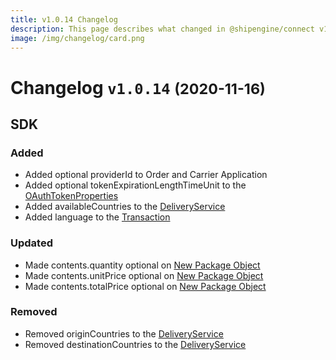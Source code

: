 ```yaml
---
title: v1.0.14 Changelog
description: This page describes what changed in @shipengine/connect v1.0.14
image: /img/changelog/card.png
---
```


# Changelog `v1.0.14` <small>(2020-11-16)</small>

## SDK

### Added

- Added optional providerId to Order and Carrier Application
- Added optional tokenExpirationLengthTimeUnit to the [OAuthTokenProperties](../docs/v1/oauth/oauth-config)
- Added availableCountries to the [DeliveryService](../docs/v1/reference/delivery-service.mdx)
- Added language to the [Transaction](../docs/v1/reference/transaction.mdx)

### Updated

- Made contents.quantity optional on [New Package Object](../docs/v1/reference/new-package-object.mdx)
- Made contents.unitPrice optional on [New Package Object](../docs/v1/reference/new-package-object.mdx)
- Made contents.totalPrice optional on [New Package Object](../docs/v1/reference/new-package-object.mdx)

### Removed

- Removed originCountries to the [DeliveryService](../docs/v1/reference/delivery-service.mdx)
- Removed destinationCountries to the [DeliveryService](../docs/v1/reference/delivery-service.mdx)
